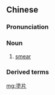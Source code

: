{{also|涂片}}
==Chinese==
{{zh-forms|s=涂片}}

===Pronunciation===
{{zh-pron
|m=túpiàn
|cat=n
}}

===Noun===
{{zh-noun}}

# {{lb|zh|medicine}} [[smear]]

===Derived terms===
{{zh-der|子宮頸塗片檢查}}

[[mg:塗片]]